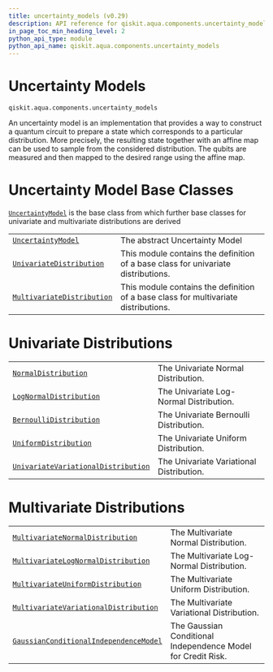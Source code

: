```yaml
---
title: uncertainty_models (v0.29)
description: API reference for qiskit.aqua.components.uncertainty_models in qiskit v0.29
in_page_toc_min_heading_level: 2
python_api_type: module
python_api_name: qiskit.aqua.components.uncertainty_models
---
```


<span id="module-qiskit.aqua.components.uncertainty_models" />

<span id="qiskit-aqua-components-uncertainty-models" />

<span id="uncertainty-models-qiskit-aqua-components-uncertainty-models" />

# Uncertainty Models

`qiskit.aqua.components.uncertainty_models`

An uncertainty model is an implementation that provides a way to construct a quantum circuit to prepare a state which corresponds to a particular distribution. More precisely, the resulting state together with an affine map can be used to sample from the considered distribution. The qubits are measured and then mapped to the desired range using the affine map.

# Uncertainty Model Base Classes

[`UncertaintyModel`](qiskit.aqua.components.uncertainty_models.UncertaintyModel "qiskit.aqua.components.uncertainty_models.UncertaintyModel") is the base class from which further base classes for univariate and multivariate distributions are derived

|                                                                                                                                                                       |                                                                                     |
| --------------------------------------------------------------------------------------------------------------------------------------------------------------------- | ----------------------------------------------------------------------------------- |
| [`UncertaintyModel`](qiskit.aqua.components.uncertainty_models.UncertaintyModel "qiskit.aqua.components.uncertainty_models.UncertaintyModel")                         | The abstract Uncertainty Model                                                      |
| [`UnivariateDistribution`](qiskit.aqua.components.uncertainty_models.UnivariateDistribution "qiskit.aqua.components.uncertainty_models.UnivariateDistribution")       | This module contains the definition of a base class for univariate distributions.   |
| [`MultivariateDistribution`](qiskit.aqua.components.uncertainty_models.MultivariateDistribution "qiskit.aqua.components.uncertainty_models.MultivariateDistribution") | This module contains the definition of a base class for multivariate distributions. |

# Univariate Distributions

|                                                                                                                                                                                                  |                                          |
| ------------------------------------------------------------------------------------------------------------------------------------------------------------------------------------------------ | ---------------------------------------- |
| [`NormalDistribution`](qiskit.aqua.components.uncertainty_models.NormalDistribution "qiskit.aqua.components.uncertainty_models.NormalDistribution")                                              | The Univariate Normal Distribution.      |
| [`LogNormalDistribution`](qiskit.aqua.components.uncertainty_models.LogNormalDistribution "qiskit.aqua.components.uncertainty_models.LogNormalDistribution")                                     | The Univariate Log-Normal Distribution.  |
| [`BernoulliDistribution`](qiskit.aqua.components.uncertainty_models.BernoulliDistribution "qiskit.aqua.components.uncertainty_models.BernoulliDistribution")                                     | The Univariate Bernoulli Distribution.   |
| [`UniformDistribution`](qiskit.aqua.components.uncertainty_models.UniformDistribution "qiskit.aqua.components.uncertainty_models.UniformDistribution")                                           | The Univariate Uniform Distribution.     |
| [`UnivariateVariationalDistribution`](qiskit.aqua.components.uncertainty_models.UnivariateVariationalDistribution "qiskit.aqua.components.uncertainty_models.UnivariateVariationalDistribution") | The Univariate Variational Distribution. |

# Multivariate Distributions

|                                                                                                                                                                                                           |                                                              |
| --------------------------------------------------------------------------------------------------------------------------------------------------------------------------------------------------------- | ------------------------------------------------------------ |
| [`MultivariateNormalDistribution`](qiskit.aqua.components.uncertainty_models.MultivariateNormalDistribution "qiskit.aqua.components.uncertainty_models.MultivariateNormalDistribution")                   | The Multivariate Normal Distribution.                        |
| [`MultivariateLogNormalDistribution`](qiskit.aqua.components.uncertainty_models.MultivariateLogNormalDistribution "qiskit.aqua.components.uncertainty_models.MultivariateLogNormalDistribution")          | The Multivariate Log-Normal Distribution.                    |
| [`MultivariateUniformDistribution`](qiskit.aqua.components.uncertainty_models.MultivariateUniformDistribution "qiskit.aqua.components.uncertainty_models.MultivariateUniformDistribution")                | The Multivariate Uniform Distribution.                       |
| [`MultivariateVariationalDistribution`](qiskit.aqua.components.uncertainty_models.MultivariateVariationalDistribution "qiskit.aqua.components.uncertainty_models.MultivariateVariationalDistribution")    | The Multivariate Variational Distribution.                   |
| [`GaussianConditionalIndependenceModel`](qiskit.aqua.components.uncertainty_models.GaussianConditionalIndependenceModel "qiskit.aqua.components.uncertainty_models.GaussianConditionalIndependenceModel") | The Gaussian Conditional Independence Model for Credit Risk. |

